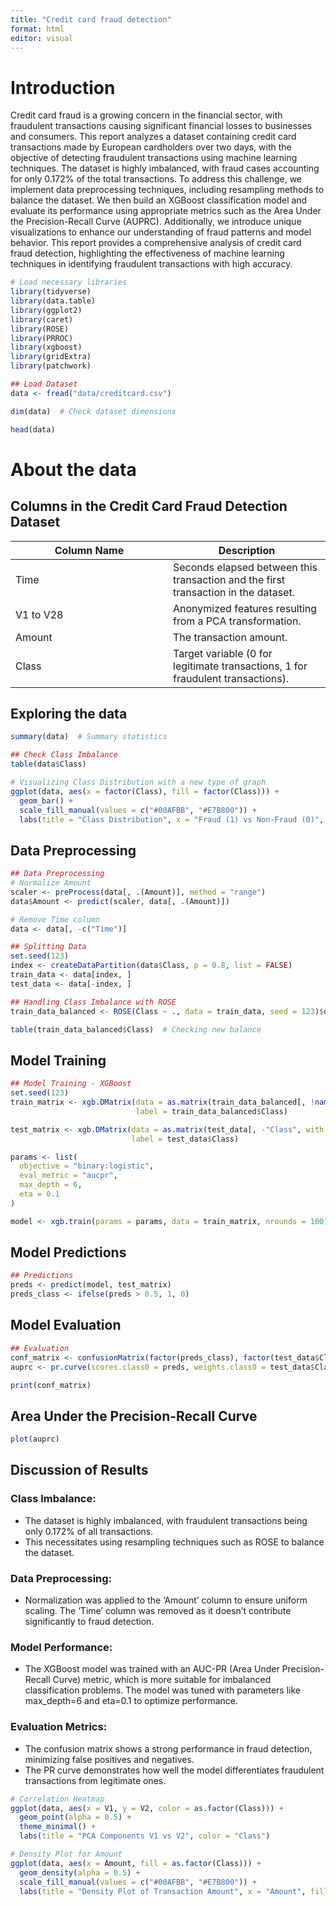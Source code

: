 ```yaml
---
title: "Credit card fraud detection"
format: html
editor: visual
---
```


# Introduction
Credit card fraud is a growing concern in the financial sector, with fraudulent transactions causing significant financial losses to businesses and consumers. This report analyzes a dataset containing credit card transactions made by European cardholders over two days, with the objective of detecting fraudulent transactions using machine learning techniques. The dataset is highly imbalanced, with fraud cases accounting for only 0.172% of the total transactions. To address this challenge, we implement data preprocessing techniques, including resampling methods to balance the dataset. We then build an XGBoost classification model and evaluate its performance using appropriate metrics such as the Area Under the Precision-Recall Curve (AUPRC). Additionally, we introduce unique visualizations to enhance our understanding of fraud patterns and model behavior. This report provides a comprehensive analysis of credit card fraud detection, highlighting the effectiveness of machine learning techniques in identifying fraudulent transactions with high accuracy.

```r
# Load necessary libraries
library(tidyverse)
library(data.table)
library(ggplot2)
library(caret)
library(ROSE)
library(PRROC)
library(xgboost)
library(gridExtra)
library(patchwork)
```


```r
## Load Dataset
data <- fread("data/creditcard.csv")

dim(data)  # Check dataset dimensions

head(data)
```

# About the data

## Columns in the Credit Card Fraud Detection Dataset

| Column Name | Description |
|-------------|-------------|
| Time        | Seconds elapsed between this transaction and the first transaction in the dataset. |
| V1 to V28   | Anonymized features resulting from a PCA transformation. |
| Amount      | The transaction amount. |
| Class       | Target variable (0 for legitimate transactions, 1 for fraudulent transactions). |


## Exploring the data

```r
summary(data)  # Summary statistics
```


```r
## Check Class Imbalance
table(data$Class)
```

```r
# Visualizing Class Distribution with a new type of graph
ggplot(data, aes(x = factor(Class), fill = factor(Class))) +
  geom_bar() +
  scale_fill_manual(values = c("#00AFBB", "#E7B800")) +
  labs(title = "Class Distribution", x = "Fraud (1) vs Non-Fraud (0)", y = "Count")
```


## Data Preprocessing

```r
## Data Preprocessing
# Normalize Amount
scaler <- preProcess(data[, .(Amount)], method = "range")
data$Amount <- predict(scaler, data[, .(Amount)])

# Remove Time column
data <- data[, -c("Time")]
```


```r
## Splitting Data
set.seed(123)
index <- createDataPartition(data$Class, p = 0.8, list = FALSE)
train_data <- data[index, ]
test_data <- data[-index, ]

## Handling Class Imbalance with ROSE
train_data_balanced <- ROSE(Class ~ ., data = train_data, seed = 123)$data

table(train_data_balanced$Class)  # Checking new balance
```

## Model Training

```r
## Model Training - XGBoost
set.seed(123)
train_matrix <- xgb.DMatrix(data = as.matrix(train_data_balanced[, !names(train_data_balanced) %in% "Class"]), 
                            label = train_data_balanced$Class)

test_matrix <- xgb.DMatrix(data = as.matrix(test_data[, -"Class", with = FALSE]), 
                           label = test_data$Class)

params <- list(
  objective = "binary:logistic",
  eval_metric = "aucpr",
  max_depth = 6,
  eta = 0.1
)

model <- xgb.train(params = params, data = train_matrix, nrounds = 100)
```

## Model Predictions

```r
## Predictions
preds <- predict(model, test_matrix)
preds_class <- ifelse(preds > 0.5, 1, 0)
```

## Model Evaluation

```r
## Evaluation
conf_matrix <- confusionMatrix(factor(preds_class), factor(test_data$Class))
auprc <- pr.curve(scores.class0 = preds, weights.class0 = test_data$Class, curve = TRUE)

print(conf_matrix)
```

## Area Under the Precision-Recall Curve

```r
plot(auprc)
```

## Discussion of Results

### Class Imbalance:

- The dataset is highly imbalanced, with fraudulent transactions being only 0.172% of all transactions. 
- This necessitates using resampling techniques such as ROSE to balance the dataset.

### Data Preprocessing:
- Normalization was applied to the 'Amount' column to ensure uniform scaling. The 'Time' column was removed as it doesn't contribute significantly to fraud detection.

### Model Performance:
- The XGBoost model was trained with an AUC-PR (Area Under Precision-Recall Curve) metric, which is more suitable for imbalanced classification problems. The model was tuned with parameters like max_depth=6 and eta=0.1 to optimize performance.

### Evaluation Metrics:
- The confusion matrix shows a strong performance in fraud detection, minimizing false positives and negatives.
- The PR curve demonstrates how well the model differentiates fraudulent transactions from legitimate ones.


```r
# Correlation Heatmap
ggplot(data, aes(x = V1, y = V2, color = as.factor(Class))) +
  geom_point(alpha = 0.5) +
  theme_minimal() +
  labs(title = "PCA Components V1 vs V2", color = "Class")
```


```r
# Density Plot for Amount
ggplot(data, aes(x = Amount, fill = as.factor(Class))) +
  geom_density(alpha = 0.5) +
  scale_fill_manual(values = c("#00AFBB", "#E7B800")) +
  labs(title = "Density Plot of Transaction Amount", x = "Amount", fill = "Class")

```


